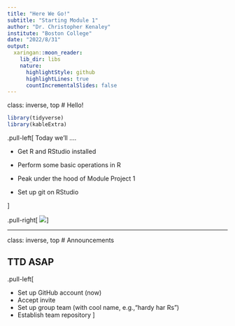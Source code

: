 ```yaml
---
title: "Here We Go!"
subtitle: "Starting Module 1"
author: "Dr. Christopher Kenaley"
institute: "Boston College"
date: "2022/8/31"
output:
  xaringan::moon_reader:
    lib_dir: libs
    nature:
      highlightStyle: github
      highlightLines: true
      countIncrementalSlides: false
---
```

class: inverse, top
# Hello! 

```r
library(tidyverse)
library(kableExtra)
```

<!-- Add icon library -->
<link rel="stylesheet" href="https://cdnjs.cloudflare.com/ajax/libs/font-awesome/5.14.0/css/all.min.css">


.pull-left[
Today we'll ....

- Get R and RStudio installed

- Perform some basic operations in R

- Peak under the hood of Module Project 1

- Set up git on RStudio

]

.pull-right[
![](https://www.analyticsvidhya.com/wp-content/uploads/2016/02/rstudio.jpg)
]

---
class: inverse, top
<!-- slide 1 -->
# Announcements

## TTD ASAP
.pull-left[

- Set up GitHub account (now)
- Accept invite
- Set up group team (with cool name, e.g.,"hardy har Rs")
- Establish team repository
]




